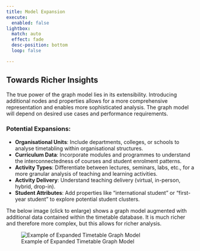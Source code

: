 ```yaml
---
title: Model Expansion
execute: 
  enabled: false
lightbox:
  match: auto
  effect: fade
  desc-position: bottom
  loop: false

---
```


## Towards Richer Insights

The true power of the graph model lies in its extensibility. Introducing additional nodes and properties allows for a more comprehensive representation and enables more sophisticated analysis.  The graph model will depend on desired use cases and performance requirements. 

### Potential Expansions:

-   **Organisational Units**: Include departments, colleges, or schools to analyse timetabling within organisational structures.
-   **Curriculum Data**: Incorporate modules and programmes to understand the interconnectedness of courses and student enrolment patterns.
-   **Activity Types**: Differentiate between lectures, seminars, labs, etc., for a more granular analysis of teaching and learning activities.
-   **Activity Delivery**: Understand teaching delivery (virtual, in-person, hybrid, drop-in).
-   **Student Attributes**: Add properties like "international student" or "first-year student" to explore potential student clusters.

The below image (click to enlarge) shows a graph model augmented with additional data contained within the timetable database.  It is much richer and therefore more complex, but this allows for richer analysis.

![Example of Expanded Timetable Graph Model](./images/v2.0-expanded-tt-2.png){.medium-image}